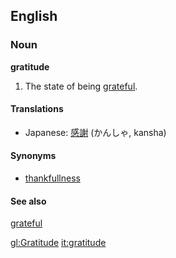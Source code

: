 == English ==

=== Noun ===
'''gratitude'''

# The state of being [[grateful]].

==== Translations ====
*Japanese: [[感謝]] (かんしゃ, kansha)

==== Synonyms ====
* [[thankfullness]]

==== See also ====
[[grateful]]

[[gl:Gratitude]]
[[it:gratitude]]